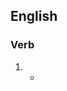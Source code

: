 ==English==

===Verb===
{{head|en|verb form}}

# {{present participle of|en|signpost|nocat=1}}
#* {{quote-journal|en|year=1962|month=March|author=Brian Haresnape|title=Design in 1961&mdash;a Retrospect|journal=Modern Railways|page=197|text=Careful consideration of every aspect, from car-parking facilities, lay-out of circulating areas, heating and lighting, handling of G.P.O. traffic, '''signposting''', litter facilities, train information, waiting rooms and sanitation, to materials and colour should persuade the most pessimistic individual that, given the will, our most out-dated, inadequate and inconvenient railway stations can be transformed without recourse to complete demolition.}}